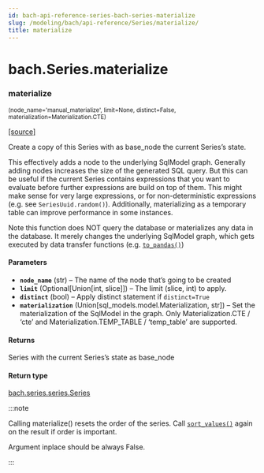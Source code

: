```yaml
---
id: bach-api-reference-series-bach-series-materialize
slug: /modeling/bach/api-reference/Series/materialize/
title: materialize
---
```


# bach.Series.materialize

<div className="method">

### <span className="name">materialize</span>

<small className="parameter-list">(<span className="parameter" id="node_name">node_name='manual_materialize'</span>, <span className="parameter" id="limit">limit=None</span>, <span className="parameter" id="distinct">distinct=False</span>, <span className="parameter" id="materialization">materialization=Materialization.CTE</span>)</small>


&#8203;<span className="view-source">[[source]](https://github.com/objectiv/objectiv-analytics/blob/main/bach/bach/series/series.py)</span>

<div className="content">

Create a copy of this Series with as base_node the current Series’s state.

This effectively adds a node to the underlying SqlModel graph. Generally adding nodes increases
the size of the generated SQL query. But this can be useful if the current Series contains
expressions that you want to evaluate before further expressions are build on top of them. This might
make sense for very large expressions, or for non-deterministic expressions (e.g. see
`SeriesUuid.random()`). Additionally, materializing as a temporary table can
improve performance in some instances.

Note this function does NOT query the database or materializes any data in the database. It merely
changes the underlying SqlModel graph, which gets executed by data transfer functions (e.g.
[`to_pandas()`](/modeling/bach/api-reference/Series/bach.Series.to_pandas.mdx))


#### Parameters

* **`node_name`** (str) – The name of the node that’s going to be created
* **`limit`** (Optional[Union[int, slice]]) – The limit (slice, int) to apply.
* **`distinct`** (bool) – Apply distinct statement if `distinct=True`
* **`materialization`** (Union[sql_models.model.Materialization, str]) – Set the materialization of the SqlModel in the graph. Only
Materialization.CTE / ‘cte’ and Materialization.TEMP_TABLE / ‘temp_table’ are supported.



#### Returns

Series with the current Series’s state as base_node



#### Return type

[bach.series.series.Series](/modeling/bach/api-reference/Series/bach.Series.mdx)


:::note

Calling materialize() resets the order of the series. Call [`sort_values()`](/modeling/bach/api-reference/Series/bach.Series.sort_values.mdx) again on
the result if order is important.

Argument inplace should be always False.


:::


</div>


</div>
